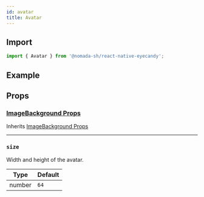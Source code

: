 ```yaml
---
id: avatar
title: Avatar
---
```


## Import

```jsx
import { Avatar } from '@nomada-sh/react-native-eyecandy';
```

## Example

## Props

### [ImageBackground Props](https://reactnative.dev/docs/imagebackground#props)

Inherits [ImageBackground Props](https://reactnative.dev/docs/imagebackground#props)

---

### `size`

Width and height of the avatar.

| Type   | Default |
| ------ | ------- |
| number | `64`    |
